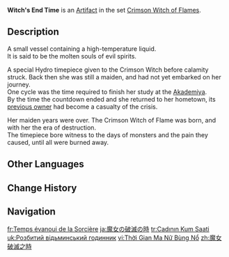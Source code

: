 {{Artifact Infobox
|image = Item Witch's End Time.png
|set   = Crimson Witch of Flames
|piece = Sands of Eon
}}
{{Description|A timepiece worn by the witch who dreamt of burning away all the demons in the world. The years the witch dedicated to the flames flow within.}}
'''Witch's End Time''' is an [[Artifact]] in the set [[Crimson Witch of Flames]].

==Description==
A small vessel containing a high-temperature liquid.<br>It is said to be the molten souls of evil spirits.

A special Hydro timepiece given to the Crimson Witch before calamity struck. Back then she was still a maiden, and had not yet embarked on her journey.<br>One cycle was the time required to finish her study at the [[Sumeru Akademiya|Akademiya]].<br>By the time the countdown ended and she returned to her hometown, its [[Rostam|previous owner]] had become a casualty of the crisis.

Her maiden years were over. The Crimson Witch of Flame was born, and with her the era of destruction.<br>The timepiece bore witness to the days of monsters and the pain they caused, until all were burned away.

==Other Languages==
{{Other Languages
|en       = Witch's End Time
|zhs      = 魔女破灭之时
|zhs_rm   = Mónǚ Pòmiè zhī Shí
|zht      = 魔女破滅之時
|zht_rm   = Mónǚ Pòmiè zhī Shí
|zh_tl    = Moment of the Shattered Witch
|ja       = 魔女の破滅の時
|ja_rm    = Majo no Hametsu no Toki
|ja_tl    = Witch's Ruin Time
|ko       = 마녀의 파멸의 시간
|ko_rm    = Manyeo-ui Pamyeol-ui Sigan
|ko_tl    = Witch's Time of Destruction
|es       = Fin de los Tiempos de la Bruja
|es_tl    = The Witch's End of Times
|fr       = Temps évanoui de la Sorcière
|fr_tl    = Vanished Time of the Witch
|ru       = Ведьмин последний час
|ru_tl    = Witch's Last Hour
|th       = Witch's End Time
|vi       = Thời Gian Ma Nữ Bùng Nổ
|vi_tl    = 
|de       = Stunde der Vernichtung
|de_tl    = Hour of Annihilation
|id       = Witch's End Time
|pt       = Fim dos Tempos da Bruxa
|pt_tl    = 
|tr       = Cadının Kum Saati
|tr_tl    = The Witch's Hourglass
|it       = Fine della strega
|it_tl    = End of the Witch
}}

==Change History==
{{Change History|1.0}}

==Navigation==
{{Artifact Set Navbox|Crimson Witch of Flames}}

[[fr:Temps évanoui de la Sorcière]]
[[ja:魔女の破滅の時]]
[[tr:Cadının Kum Saati]]
[[uk:Розбитий відьминський годинник]]
[[vi:Thời Gian Ma Nữ Bùng Nổ]]
[[zh:魔女破滅之時]]
